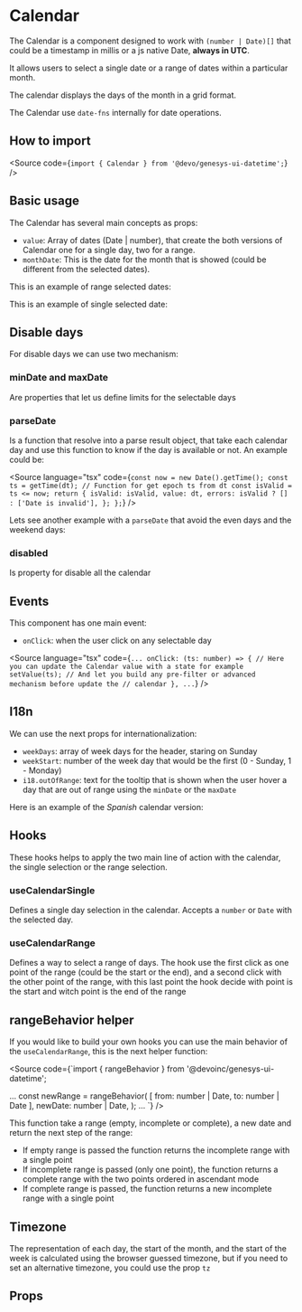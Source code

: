 

<Meta of={Stories} />

# Calendar

The Calendar is a component designed to work with `(number | Date)[]` that
could be a timestamp in millis or a js native Date, **always in UTC**.

It allows users to select a single date or a range of dates within a particular
month.

The calendar displays the days of the month in a grid format.

The Calendar use `date-fns` internally for date operations.

## How to import

<Source code={`import { Calendar } from '@devo/genesys-ui-datetime';`} />

## Basic usage

The Calendar has several main concepts as props:

- `value`: Array of dates (Date | number), that create the both versions
  of Calendar one for a single day, two for a range.
- `monthDate`: This is the date for the month that is showed (could be different
  from the selected dates).

This is an example of range selected dates:

<Canvas of={Stories.Playground} />

This is an example of single selected date:

<Canvas of={Stories.Single} />

## Disable days

For disable days we can use two mechanism:

### minDate and maxDate

Are properties that let us define limits for the selectable days

<Canvas of={Stories.MinMaxDate} />

### parseDate

Is a function that resolve into a parse result object, that take each calendar
day and use this function to know if the day is available or not. An example
could be:

<Source language="tsx" code={`
  const now = new Date().getTime();
  const ts = getTime(dt); // Function for get epoch ts from dt
  const isValid = ts <= now;
  return {
    isValid: isValid,
    value: dt,
    errors: isValid ? [] : ['Date is invalid'],
  };
};
`} />

Lets see another example with a `parseDate` that avoid the even days and the
weekend days:

<Canvas of={Stories.ParseDate} />

### disabled

Is property for disable all the calendar

<Canvas of={Stories.Disabled} />

## Events

This component has one main event:

- `onClick`: when the user click on any selectable day

<Source language="tsx" code={`
...
onClick: (ts: number) => {
  // Here you can update the Calendar value with a state for example
  setValue(ts);
  // And let you build any pre-filter or advanced mechanism before update the
  // calendar
},
...
`} />

## I18n

We can use the next props for internationalization:

- `weekDays`: array of week days for the header, staring on Sunday
- `weekStart`: number of the week day that would be the first (0 - Sunday, 1 -
  Monday)
- `i18.outOfRange`: text for the tooltip that is shown when the user hover a day
that are out of range using the `minDate` or the `maxDate`

Here is an example of the *Spanish* calendar version:

<Canvas of={Stories.I18n} />

## Hooks

These hooks helps to apply the two main line of action with the calendar, the
single selection or the range selection.

### useCalendarSingle

Defines a single day selection in the calendar.
Accepts a `number` or `Date` with the selected day.

<Canvas of={Stories.SingleHook} />

### useCalendarRange

Defines a way to select a range of days. The hook use the first click as one
point of the range (could be the start or the end), and a second click with the
other point of the range, with this last point the hook decide with point is the
start and witch point is the end of the range

<Canvas of={Stories.RangeHook} />

## rangeBehavior helper

If you would like to build your own hooks you can use the main behavior of the
`useCalendarRange`, this is the next helper function:

<Source code={`import { rangeBehavior } from '@devoinc/genesys-ui-datetime';

...
const newRange = rangeBehavior(
  [
    from: number | Date,
    to: number | Date
  ],
  newDate: number | Date,
);
...
`} />

This function take a range (empty, incomplete or complete), a new date and
return the next step of the range:

- If empty range is passed the function returns the incomplete range with a
single point
- If incomplete range is passed (only one point), the function returns a
complete range with the two points ordered in ascendant mode
- If complete range is passed, the function returns a new incomplete range with
a single point

## Timezone

The representation of each day, the start of the month, and the start of the
week is calculated using the browser guessed timezone, but if you need to set an
alternative timezone, you could use the prop `tz`

<Canvas of={Stories.Timezone} />

## Props

<ArgTypes of={Stories} />
